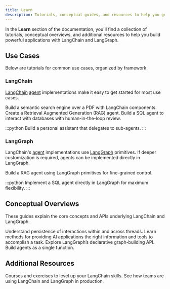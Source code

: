 ```yaml
---
title: Learn
description: Tutorials, conceptual guides, and resources to help you get started.
---
```


In the **Learn** section of the documentation, you'll find a collection of tutorials, conceptual overviews, and additional resources to help you build powerful applications with LangChain and LangGraph.

## Use Cases

Below are tutorials for common use cases, organized by framework.

### LangChain

[LangChain](/oss/langchain/overview) [agent](/oss/langchain/agents) implementations make it easy to get started for most use cases.

<Card title="Semantic Search" icon="magnifying-glass" href="/oss/langchain/knowledge-base" horizontal>
  Build a semantic search engine over a PDF with LangChain components.
</Card>

<Card title="RAG Agent" icon="user-magnifying-glass" href="/oss/langchain/rag" horizontal>
  Create a Retrieval Augmented Generation (RAG) agent.
</Card>

<Card title="SQL Agent" icon="database" href="/oss/langchain/sql-agent" horizontal>
  Build a SQL agent to interact with databases with human-in-the-loop review.
</Card>

:::python
<Card title="Supervisor Agent" icon="sitemap" href="/oss/langchain/supervisor" horizontal>
  Build a personal assistant that delegates to sub-agents.
</Card>
:::

### LangGraph

LangChain's [agent](/oss/langchain/agents) implementations use [LangGraph](/oss/langgraph/overview) primitives.
If deeper customization is required, agents can be implemented directly in LangGraph.

<Card title="Custom RAG Agent" icon="user-magnifying-glass" href="/oss/langgraph/agentic-rag" horizontal>
  Build a RAG agent using LangGraph primitives for fine-grained control.
</Card>

:::python
<Card title="Custom SQL Agent" icon="database" href="/oss/langgraph/sql-agent" horizontal>
  Implement a SQL agent directly in LangGraph for maximum flexibility.
</Card>
:::

## Conceptual Overviews

These guides explain the core concepts and APIs underlying LangChain and LangGraph.

<Card title="Memory" icon="brain" href="/oss/concepts/memory" horizontal>
  Understand persistence of interactions within and across threads.
</Card>

<Card title="Context engineering" icon="book-open" href="/oss/concepts/context" horizontal>
  Learn methods for providing AI applications the right information and tools to accomplish a task.
</Card>

<Card title="Graph API" icon="chart-network" href="/oss/langgraph/graph-api" horizontal>
  Explore LangGraph’s declarative graph-building API.
</Card>

<Card title="Functional API" icon="code" href="/oss/langgraph/functional-api" horizontal>
  Build agents as a single function.
</Card>

## Additional Resources

<Card title="LangChain Academy" icon="graduation-cap" href="https://academy.langchain.com/" horizontal>
  Courses and exercises to level up your LangChain skills.
</Card>

<Card title="Case Studies" icon="screen-users" href="/oss/langgraph/case-studies" horizontal>
  See how teams are using LangChain and LangGraph in production.
</Card>
